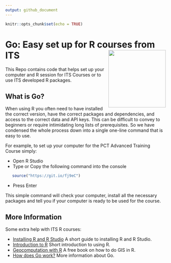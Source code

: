 ```yaml
---
output: github_document
---
```


```r
knitr::opts_chunk$set(echo = TRUE)
```

# Go: Easy set up for R courses from ITS <a href='https://itsleeds.github.io/'><img src='vignettes/images/logo.png' align="right" height=180/></a>

This Repo contains code that helps set up your computer and R session for ITS Courses or to use ITS developed R packages.

## What is Go?

When using R you often need to have installed the correct version, have the correct packages and dependencies, and access to the correct data and API keys. This can be difficult to convey to beginners or require intimidating long lists of prerequisites. So we have condensed the whole process down into a single one-line command that is easy to use.

For example, to set up your computer for the PCT Advanced Training Course simply:

- Open R Studio
- Type or Copy the following command into the console
```r
   source("https://git.io/fj9eC")
```
- Press Enter

This simple command will check your computer, install all the necessary packages and tell you if your computer is ready to be used for the course.

## More Information

Some extra help with ITS R courses:

- [Installing R and R Studio](https://itsleeds.github.io/go/articles/install.html) A short guide to installing R and R Studio.
- [Introduction to R](https://itsleeds.github.io/go/articles/intro_R.html) Short introduction to using R.
- [Geocomputation with R](https://geocompr.robinlovelace.net/) A free book on how to do GIS in R.
- [How does Go work?](https://itsleeds.github.io/go/articles/how_works.html) More information about Go.


